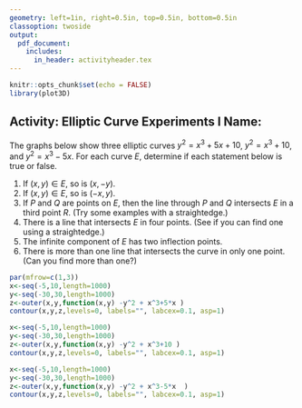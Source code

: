 ```yaml
---
geometry: left=1in, right=0.5in, top=0.5in, bottom=0.5in
classoption: twoside
output: 
  pdf_document:
    includes:
      in_header: activityheader.tex
---
```


```r
knitr::opts_chunk$set(echo = FALSE)
library(plot3D)
```
## Activity: Elliptic Curve Experiments I \hfill Name:\underline{\mbox{}\hspace{2.5in}} 

The graphs below show three elliptic curves $y^2 = x^3+5x+10$, $y^2=x^3+10$, and $y^2=x^3-5x$.  For each curve $E$, determine if each statement below is true or false.

1. If $(x,y) \in E$, so is $(x,-y)$.
2. If $(x,y) \in E$, so is $(-x, y)$.
3. If $P$ and $Q$ are points on $E$, then the line through $P$ and $Q$ intersects $E$ in a third point $R$. (Try some examples with a straightedge.)
4. There is a line that intersects $E$ in four points. (See if you can find one using a straightedge.)
5. The infinite component of $E$ has two inflection points.
6. There is more than one line that intersects the curve in only one point. (Can you find more than one?)


```r
par(mfrow=c(1,3))
x<-seq(-5,10,length=1000)
y<-seq(-30,30,length=1000)
z<-outer(x,y,function(x,y) -y^2 + x^3+5*x ) 
contour(x,y,z,levels=0, labels="", labcex=0.1, asp=1)

x<-seq(-5,10,length=1000)
y<-seq(-30,30,length=1000)
z<-outer(x,y,function(x,y) -y^2 + x^3+10 ) 
contour(x,y,z,levels=0, labels="", labcex=0.1, asp=1)

x<-seq(-5,10,length=1000)
y<-seq(-30,30,length=1000)
z<-outer(x,y,function(x,y) -y^2 + x^3-5*x  ) 
contour(x,y,z,levels=0, labels="", labcex=0.1, asp=1)
```

